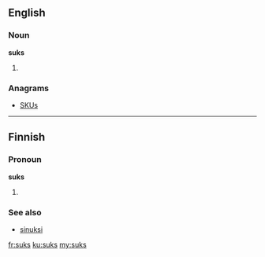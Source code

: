 ==English==

===Noun===
'''suks'''

# {{plural of|suk}}

===Anagrams===
* [[SKUs#English|SKUs]]

----

==Finnish==

===Pronoun===
'''suks'''

# {{context|colloquial|lang=fi}} {{fi-form of|sinä|type=pronoun|case=translative}}

===See also===

* [[sinuksi#Finnish|sinuksi]]

[[fr:suks]]
[[ku:suks]]
[[my:suks]]
